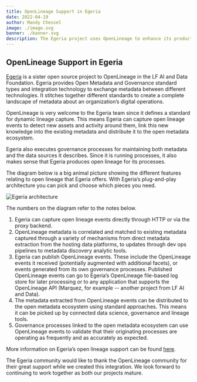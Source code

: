 ```yaml
---
title: OpenLineage Support in Egeria
date: 2022-04-19
author: Mandy Chessel
image: ./image.svg
banner: ./banner.svg
description: The Egeria project uses OpenLineage to enhance its production of holistic metadata about an organization's operations.
---
```

## OpenLineage Support in Egeria 

[Egeria](https://egeria-project.org) is a sister open source project to OpenLineage in the LF AI and Data Foundation. Egeria provides Open Metadata and Governance standard types and integration technology to exchange metadata between different technologies. It stitches together different standards to create a complete landscape of metadata about an organization’s digital operations.

OpenLineage is very welcome to the Egeria team since it defines a standard for dynamic lineage capture.  This means Egeria can capture open lineage events to detect new assets and activity around them, link this new knowledge into the existing metadata and distribute it to the open metadata ecosystem.

Egeria also executes governance processes for maintaining both metadata and the data sources it describes. Since it is running processes, it also makes sense that Egeria produces open lineage for its processes.

The diagram below is a big animal picture showing the different features relating to open lineage that Egeria offers. With Egeria’s plug-and-play architecture you can pick and choose which pieces you need.

![Egeria architecture](./open-lineage-blog.svg)

The numbers on the diagram refer to the notes below.
1. Egeria can capture open lineage events directly through HTTP or via the proxy backend.
2. OpenLineage metadata is correlated and matched to existing metadata captured through a variety of mechanisms from direct metadata extraction from the hosting data platforms, to updates through dev ops pipelines to metadata discovery analytic tools.
3. Egeria can publish OpenLineage events. These include the OpenLineage events it received (potentially augmented with additional facets), or events generated from its own governance processes. Published OpenLineage events can go to Egeria’s OpenLineage file-based log store for later processing or to any application that supports the OpenLineage API (Marquez, for example -- another project from LF AI and Data).
4. The metadata extracted from OpenLineage events can be distributed to the open metadata ecosystem using standard approaches. This means it can be picked up by connected data science, governance and lineage tools.
5. Governance processes linked to the open metadata ecosystem can use OpenLineage events to validate that their originating processes are operating as frequently and as accurately as expected.

More information on Egeria’s open lineage support can be found [here](https://egeria-project.org/features/lineage-management/overview/#the-openlineage-standard).

The Egeria community would like to thank the OpenLineage community for their great support while we created this integration. We look forward to continuing to work together as both our projects mature.
